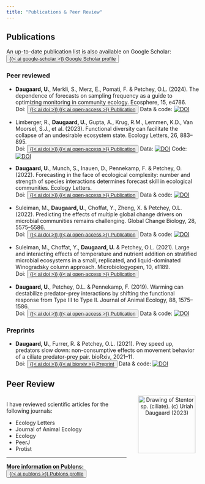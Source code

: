 ```yaml
---
title: "Publications & Peer Review"
---
```


## Publications

An up-to-date publication list is also available on Google Scholar:  <button type="button" class="btn btn-secondary btn-sm"><a href="https://scholar.google.ch/citations?user=JI10T7QAAAAJ&hl" class="link-light text-decoration-none">{{< ai google-scholar >}} Google Scholar profile</a></button>

### Peer reviewed

-   **Daugaard, U.**, Merkli, S., Merz, E., Pomati, F. & Petchey, O.L. (2024). The dependence of forecasts on sampling frequency as a guide to optimizing monitoring in community ecology. Ecosphere, 15, e4786. <br> Doi: <button type="button" class="btn btn-secondary btn-xs"><a href="https://doi.org/10.1002/ecs2.4786" class="link-light text-decoration-none">{{< ai doi >}} {{< ai open-access >}} Publication</a></button> Data & code: [![DOI](https://zenodo.org/badge/DOI/10.5281/zenodo.10066786.svg)](https://doi.org/10.5281/zenodo.10066786)

-   Limberger, R., **Daugaard, U.**, Gupta, A., Krug, R.M., Lemmen, K.D., Van Moorsel, S.J., et al. (2023). Functional diversity can facilitate the collapse of an undesirable ecosystem state. Ecology Letters, 26, 883–895. <br> Doi: <button type="button" class="btn btn-secondary btn-xs"><a href="https://doi.org/10.1111/ele.14217" class="link-light text-decoration-none">{{< ai doi >}} {{< ai open-access >}} Publication</a></button> Data: [![DOI](https://zenodo.org/badge/DOI/10.5281/zenodo.7743866.svg)](https://doi.org/10.5281/zenodo.7743866) Code: [![DOI](https://zenodo.org/badge/DOI/10.5281/zenodo.7744094.svg)](https://doi.org/10.5281/zenodo.7744094)

-   **Daugaard, U.**, Munch, S., Inauen, D., Pennekamp, F. & Petchey, O. (2022). Forecasting in the face of ecological complexity: number and strength of species interactions determines forecast skill in ecological communities. Ecology Letters. <br> Doi: <button type="button" class="btn btn-secondary btn-xs"><a href="https://doi.org/10.1111/ele.14070" class="link-light text-decoration-none">{{< ai doi >}} {{< ai open-access >}} Publication</a></button> Data & code: [![DOI](https://zenodo.org/badge/DOI/10.5281/zenodo.6524695.svg)](https://doi.org/10.5281/zenodo.6524695)

-   Suleiman, M., **Daugaard, U.**, Choffat, Y., Zheng, X. & Petchey, O.L. (2022). Predicting the effects of multiple global change drivers on microbial communities remains challenging. Global Change Biology, 28, 5575–5586. <br> Doi: <button type="button" class="btn btn-secondary btn-xs"><a href="https://doi.org/10.1111/gcb.16303" class="link-light text-decoration-none">{{< ai doi >}} {{< ai open-access >}} Publication</a></button> Data & code: [![DOI](https://zenodo.org/badge/DOI/10.5281/zenodo.5948600.svg)](https://doi.org/10.5281/zenodo.5948600)

-   Suleiman, M., Choffat, Y., **Daugaard, U.** & Petchey, O.L. (2021). Large and interacting effects of temperature and nutrient addition on stratified microbial ecosystems in a small, replicated, and liquid-dominated Winogradsky column approach. Microbiologyopen, 10, e1189. <br> Doi: <button type="button" class="btn btn-secondary btn-xs"><a href="https://doi.org/10.1002/mbo3.1189" class="link-light text-decoration-none">{{< ai doi >}} {{< ai open-access >}} Publication</a></button>

-   **Daugaard, U.**, Petchey, O.L. & Pennekamp, F. (2019). Warming can destabilize predator–prey interactions by shifting the functional response from Type III to Type II. Journal of Animal Ecology, 88, 1575–1586. <br> Doi: <button type="button" class="btn btn-secondary btn-xs"><a href="https://doi.org/10.1111/1365-2656.13053" class="link-light text-decoration-none">{{< ai doi >}} {{< ai open-access >}} Publication</a></button> Data & code: <a href="https://zenodo.org/badge/latestdoi/186978107"><img src="https://zenodo.org/badge/186978107.svg" alt="DOI"/></a>

### Preprints

-   **Daugaard, U.**, Furrer, R. & Petchey, O.L. (2021). Prey speed up, predators slow down: non-consumptive effects on movement behavior of a ciliate predator-prey pair. bioRxiv, 2021–11. <br> Doi: <button type="button" class="btn btn-secondary btn-xs"><a href="https://doi.org/10.1101/2021.11.15.468607 " class="link-light text-decoration-none">{{< ai doi >}} {{< ai biorxiv >}} Preprint</a></button> Data & code: [![DOI](https://zenodo.org/badge/DOI/10.5281/zenodo.5676309.svg)](https://doi.org/10.5281/zenodo.5676309)

## Peer Review

::: columns
::: {.column width="65%"}
I have reviewed scientific articles for the following journals:

-   Ecology Letters
-   Journal of Animal Ecology
-   Ecology
-   PeerJ
-   Protist

------------------------------------------------------------------------

<strong>More information on Publons: </strong> <button type="button" class="btn btn-secondary btn-sm"><a href="https://www.webofscience.com/wos/author/record/AFC-9360-2022" class="link-light text-decoration-none">{{< ai publons >}} Publons profile</a></button>
:::

::: {.column width="35%"}
<center><img src="files/stentor2.svg" title="Drawing of Stentor sp. (ciliate). (c) Uriah Daugaard (2023)" alt="Drawing of Stentor sp. (ciliate). (c) Uriah Daugaard (2023)" width="150"/></center>
:::
:::
